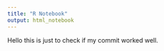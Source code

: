 ```yaml
---
title: "R Notebook"
output: html_notebook
---
```


Hello this is just to check if my commit worked well. 
